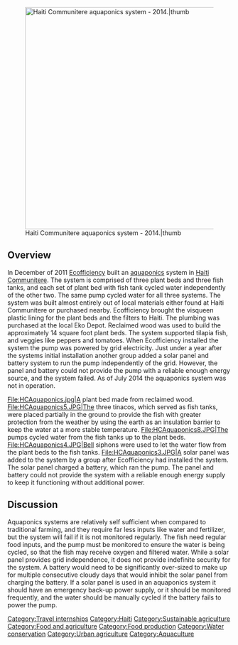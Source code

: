 [[File:HCAquaponics2.JPG|500px|Haiti Communitere aquaponics system - 2014.|thumb]]

==Overview==
In December of 2011 [https://www.ecofficiency.org Ecofficiency] built an [[aquaponics]] system in [[Haiti Communitere]]. The system is comprised of three plant beds and three fish tanks, and each set of plant bed with fish tank cycled water independently of the other two. The same pump cycled water for all three systems. The system was built almost entirely out of local materials either found at Haiti Communitere or purchased nearby. Ecofficiency brought the visqueen plastic lining for the plant beds and the filters to Haiti. The plumbing was purchased at the local Eko Depot. Reclaimed wood was used to build the approximately 14 square foot plant beds. The system supported tilapia fish, and veggies like peppers and tomatoes. When Ecofficiency installed the system the pump was powered by grid electricity. Just under a year after the systems initial installation another group added a solar panel and battery system to run the pump independently of the grid. However, the panel and battery could not provide the pump with a reliable enough energy source, and the system failed. As of July 2014 the aquaponics system was not in operation. 

<gallery widths=200>
File:HCAquaponics.jpg|A plant bed made from reclaimed wood.
File:HCAquaponics5.JPG|The three tinacos, which served as fish tanks, were placed partially in the ground to provide the fish with greater protection from the weather by using the earth as an insulation barrier to keep the water at a more stable temperature.
File:HCAquaponics8.JPG|The pumps cycled water from the fish tanks up to the plant beds.
File:HCAquaponics4.JPG|Bell siphons were used to let the water flow from the plant beds to the fish tanks.
File:HCAquaponics3.JPG|A solar panel was added to the system by a group after Ecofficiency had installed the system. The solar panel charged a battery, which ran the pump. The panel and battery could not provide the system with a reliable enough energy supply to keep it functioning without additional power.
</gallery>

==Discussion==
Aquaponics systems are relatively self sufficient when compared to traditional farming, and they require far less inputs like water and fertilizer, but the system will fail if it is not monitored regularly. The fish need regular food inputs, and the pump must be monitored to ensure the water is being cycled, so that the fish may receive oxygen and filtered water. While a solar panel provides grid independence, it does not provide indefinite security for the system. A battery would need to be significantly over-sized to make up for multiple consecutive cloudy days that would inhibit the solar panel from charging the battery. If a solar panel is used in an aquaponics system it should have an emergency back-up power supply, or it should be monitored frequently, and the water should be manually cycled if the battery fails to power the pump.

[[Category:Travel internships]]
[[Category:Haiti]]
[[Category:Sustainable agriculture]]
[[Category:Food and agriculture]]
[[Category:Food production]]
[[Category:Water conservation]]
[[Category:Urban agriculture]]
[[Category:Aquaculture]]